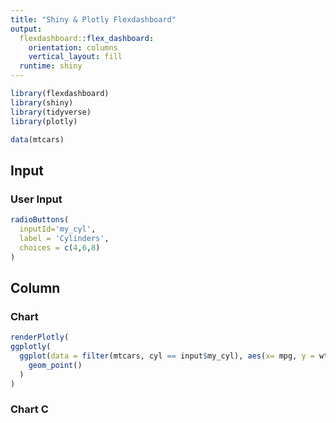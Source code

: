 ```yaml
---
title: "Shiny & Plotly Flexdashboard"
output: 
  flexdashboard::flex_dashboard:
    orientation: columns
    vertical_layout: fill
  runtime: shiny
---
```


```r
library(flexdashboard)
library(shiny)
library(tidyverse)
library(plotly)

data(mtcars)
```

Input {.sidebar}
-----------------------------------------------------------------------

### User Input

```r
radioButtons(
  inputId='my_cyl',
  label = 'Cylinders',
  choices = c(4,6,8)
)
```

Column {data-width=350}
-----------------------------------------------------------------------

### Chart {.mainPanel}

```r
renderPlotly(
ggplotly(
  ggplot(data = filter(mtcars, cyl == input$my_cyl), aes(x= mpg, y = wt)) +
    geom_point()
  )
)

```

### Chart C

```r

```

